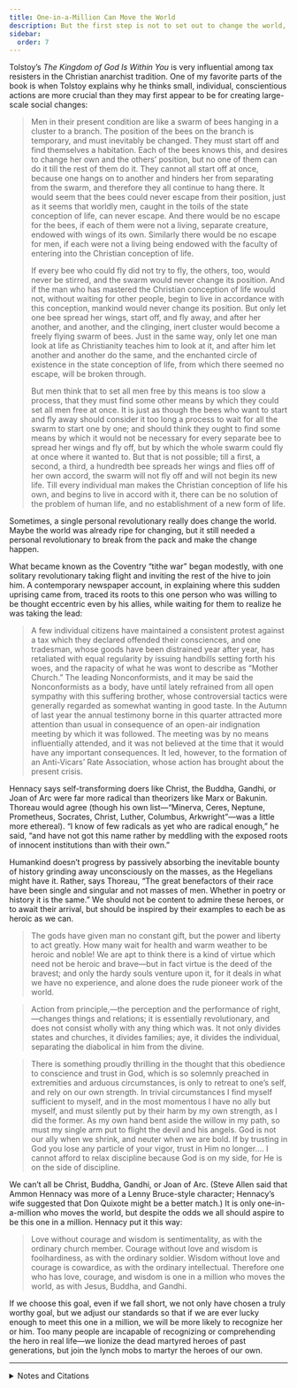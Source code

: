 ```yaml
---
title: One-in-a-Million Can Move the World
description: But the first step is not to set out to change the world, but to develop such a character.
sidebar:
  order: 7
---
```

Tolstoy’s <i>The Kingdom of God Is Within You</i> is very influential among tax resisters in the Christian anarchist tradition.
One of my favorite parts of the book is when Tolstoy explains why he thinks small, individual, conscientious actions are more crucial than they may first appear to be for creating large-scale social changes:

> Men in their present condition are like a swarm of bees hanging in a cluster to a branch.
> The position of the bees on the branch is temporary, and must inevitably be changed.
> They must start off and find themselves a habitation.
> Each of the bees knows this, and desires to change her own and the others’ position, but no one of them can do it till the rest of them do it.
> They cannot all start off at once, because one hangs on to another and hinders her from separating from the swarm, and therefore they all continue to hang there.
> It would seem that the bees could never escape from their position, just as it seems that worldly men, caught in the toils of the state conception of life, can never escape.
> And there would be no escape for the bees, if each of them were not a living, separate creature, endowed with wings of its own.
> Similarly there would be no escape for men, if each were not a living being endowed with the faculty of entering into the Christian conception of life.
> 
> If every bee who could fly did not try to fly, the others, too, would never be stirred, and the swarm would never change its position.
> And if the man who has mastered the Christian conception of life would not, without waiting for other people, begin to live in accordance with this conception, mankind would never change its position.
> But only let one bee spread her wings, start off, and fly away, and after her another, and another, and the clinging, inert cluster would become a freely flying swarm of bees.
> Just in the same way, only let one man look at life as Christianity teaches him to look at it, and after him let another and another do the same, and the enchanted circle of existence in the state conception of life, from which there seemed no escape, will be broken through.
> 
> But men think that to set all men free by this means is too slow a process, that they must find some other means by which they could set all men free at once.
> It is just as though the bees who want to start and fly away should consider it too long a process to wait for all the swarm to start one by one; and should think they ought to find some means by which it would not be necessary for every separate bee to spread her wings and fly off, but by which the whole swarm could fly at once where it wanted to.
> But that is not possible; till a first, a second, a third, a hundredth bee spreads her wings and flies off of her own accord, the swarm will not fly off and will not begin its new life.
> Till every individual man makes the Christian conception of life his own, and begins to live in accord with it, there can be no solution of the problem of human life, and no establishment of a new form of life.

Sometimes, a single personal revolutionary really does change the world.
Maybe the world was already ripe for changing, but it still needed a personal revolutionary to break from the pack and make the change happen.

What became known as the Coventry “tithe war” began modestly, with one solitary revolutionary taking flight and inviting the rest of the hive to join him.
A contemporary newspaper account, in explaining where this sudden uprising came from, traced its roots to this one person who was willing to be thought eccentric even by his allies, while waiting for them to realize he was taking the lead:

> A few individual citizens have maintained a consistent protest against a tax which they declared offended their consciences, and one tradesman, whose goods have been distrained year after year, has retaliated with equal regularity by issuing handbills setting forth his woes, and the rapacity of what he was wont to describe as “Mother Church.”
> The leading Nonconformists, and it may be said the Nonconformists as a body, have until lately refrained from all open sympathy with this suffering brother, whose controversial tactics were generally regarded as somewhat wanting in good taste.
> In the Autumn of last year the annual testimony borne in this quarter attracted more attention than usual in consequence of an open-air indignation meeting by which it was followed.
> The meeting was by no means influentially attended, and it was not believed at the time that it would have any important consequences.
> It led, however, to the formation of an Anti-Vicars’ Rate Association, whose action has brought about the present crisis.

Hennacy says self-transforming doers like Christ, the Buddha, Gandhi, or Joan of Arc were far more radical than theorizers like Marx or Bakunin.
Thoreau would agree (though his own list—“Minerva, Ceres, Neptune, Prometheus, Socrates, Christ, Luther, Columbus, Arkwright”—was a little more ethereal).
“I know of few radicals as yet who are radical enough,” he said, “and have not got this name rather by meddling with the exposed roots of innocent institutions than with their own.”

Humankind doesn’t progress by passively absorbing the inevitable bounty of history grinding away unconsciously on the masses, as the Hegelians might have it.
Rather, says Thoreau, “The great benefactors of their race have been single and singular and not masses of men.
Whether in poetry or history it is the same.”
We should not be content to admire these heroes, or to await their arrival, but should be inspired by their examples to each be as heroic as we can.

> The gods have given man no constant gift, but the power and liberty to act greatly.
> How many wait for health and warm weather to be heroic and noble!
> We are apt to think there is a kind of virtue which need not be heroic and brave—but in fact virtue is the deed of the bravest; and only the hardy souls venture upon it, for it deals in what we have no experience, and alone does the rude pioneer work of the world.

> Action from principle,—the perception and the performance of right,—changes things and relations; it is essentially revolutionary, and does not consist wholly with any thing which was.
> It not only divides states and churches, it divides families; aye, it divides the individual, separating the diabolical in him from the divine.

> There is something proudly thrilling in the thought that this obedience to conscience and trust in God, which is so solemnly preached in extremities and arduous circumstances, is only to retreat to one’s self, and rely on our own strength.
> In trivial circumstances I find myself sufficient to myself, and in the most momentous I have no ally but myself, and must silently put by their harm by my own strength, as I did the former.
> As my own hand bent aside the willow in my path, so must my single arm put to flight the devil and his angels.
> God is not our ally when we shrink, and neuter when we are bold.
> If by trusting in God you lose any particle of your vigor, trust in Him no longer.…
> I cannot afford to relax discipline because God is on my side, for He is on the side of discipline.

We can’t all be Christ, Buddha, Gandhi, or Joan of Arc.
(Steve Allen said that Ammon Hennacy was more of a Lenny Bruce-style character; Hennacy’s wife suggested that Don Quixote might be a better match.)
It is only one-in-a-million who moves the world, but despite the odds we all should aspire to be this one in a million.
Hennacy put it this way:

> Love without courage and wisdom is sentimentality, as with the ordinary church member.
> Courage without love and wisdom is foolhardiness, as with the ordinary soldier.
> Wisdom without love and courage is cowardice, as with the ordinary intellectual.
> Therefore one who has love, courage, and wisdom is one in a million who moves the world, as with Jesus, Buddha, and Gandhi.

If we choose this goal, even if we fall short, we not only have chosen a truly worthy goal, but we adjust our standards so that if we are ever lucky enough to meet this one in a million, we will be more likely to recognize her or him.
Too many people are incapable of recognizing or comprehending the hero in real life—we lionize the dead martyred heroes of past generations, but join the lynch mobs to martyr the heroes of our own.

<hr />

<details>
<summary>Notes and Citations</summary>

* Tolstoy, Leo [“The Kingdom of God Is Within You”](https://sniggle.net/TPL/index5.php?entry=tkogiwy) (Constance Garnett translation, 1894), pp. 214–15
* [“Coventry’s Church War”](https://timesmachine.nytimes.com/timesmachine/1882/09/29/102789724.pdf?pdf_redirect=true&ip=0) <i>New York Times</i> 29 September 1882 (reprinted from the <i>London Times</i>)
* Hennacy, Ammon [“A Final Word from the Author”](https://archive.org/details/bookofammon0000ammo/page/n10/mode/1up) <i>The Book of Ammon</i> (1970) front matter
* Thoreau. H.D. [“Reform and the Reformers”](https://sniggle.net/TPL/index5.php?entry=reformers)
* Thoreau. H.D. [“Sir Walter Raleigh”](https://sniggle.net/TPL/index5.php?entry=raleigh)
* Thoreau, H.D. [“Resistance to Civil Government”](https://sniggle.net/TPL/index5.php?entry=rtcg)
* Thoreau, H.D., [29 January 1841 journal entry](https://sniggle.net/TPL/index5.php?entry=excerpts02#29Jan41), from <i>The Price of Freedom</i> (2008) pp. 26–27
* Hennacy, Ammon “I Meet James Hussey” <i>The Book of Ammon</i> (1970) [p. 136](https://archive.org/details/bookofammon0000ammo/page/136/mode/1up)

</details>
